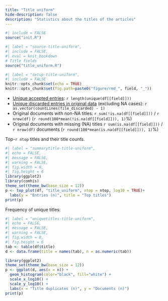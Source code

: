 ```yaml
---
title: "Title uniform"
hide-description: false
description: "Statistics about the titles of the articles"
---
```

```r
#| include = FALSE
source("init.R")
```
```r
#| label = "source-title-uniform",
#| include = FALSE,
#| eval = knit_bookdown
# Title fields
source("title_uniform.R")
```

```r
#| label = "setup-title-uniform",
#| include = FALSE
knitr::opts_chunk$set(echo = TRUE)
knitr::opts_chunk$set(fig.path=paste0("figure/rmd_", field, "_"))
```

* [Unique accepted entries](dataTable/data_table.html?path=../`r file_accepted`): `r length(unique(df[[field]]))`
* [Unique discarded entries in original data](dataTable/data_table.html?path=../`r file_discarded`) (excluding NA cases): `r as.vector(countLines(file_discarded) - 1)`
* Original documents with non-NA titles: `r sum(!is.na(df[[field]]))` / `r nrow(df)` (`r round(100*mean(!is.na(df[[field]])), 1)`%)
* Original documents with missing (NA) titles `r sum(is.na(df[[field]]))` / `r nrow(df)` documents (`r round(100*mean(is.na(df[[field]])), 1)`%)


Top-`r ntop` titles and their title counts.

```r
#| label = "summarytitle-title-uniform",
#| echo = FALSE,
#| message = FALSE,
#| warning = FALSE,
#| fig.width = 8,
#| fig.height = 6
library(ggplot2)
library(comhis)
theme_set(theme_bw(base_size = 12))
p <- top_plot(df, "title_uniform", ntop = ntop, log10 = TRUE)+
  labs(y = "Entries (n)", title = "Top titles")
print(p)
```


Frequency of unique titles:
  
```r
#| label = "uniquetitles-title-uniform",
#| echo = FALSE,
#| message = FALSE,
#| warning = FALSE,
#| fig.width = 8,
#| fig.height = 6
tab <- table(df$title)
d <- data.frame(title = names(tab), n = as.numeric(tab))

library(ggplot2)
theme_set(theme_bw(base_size = 12))
p <- ggplot(d, aes(x = n)) +
  geom_histogram(color="black", fill="white") +
  scale_x_log10() +
  scale_y_log10() +
  labs(x = "Title duplicates (n)", y = "Documents (n)")
print(p)
```
